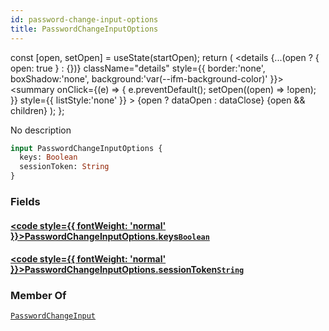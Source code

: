 ```yaml
---
id: password-change-input-options
title: PasswordChangeInputOptions
---
```









  const [open, setOpen] = useState(startOpen);
  return (
    <details {...(open ? { open: true } : {})} className="details" style={{ border:'none', boxShadow:'none', background:'var(--ifm-background-color)' }}>
      <summary
        onClick={(e) => {
          e.preventDefault();
          setOpen((open) => !open);
        }}
        style={{ listStyle:'none' }}
      >
      {open ? dataOpen : dataClose}
      </summary>
      {open && children}
    </details>
  );
};








No description


```graphql
input PasswordChangeInputOptions {
  keys: Boolean
  sessionToken: String
}
```




### Fields

#### [<code style={{ fontWeight: 'normal' }}>PasswordChangeInputOptions.<b>keys</b></code>](#)<Bullet />[`Boolean`](/gql-api/types/scalars/boolean.mdx) <Badge class="badge badge--secondary" text="scalar"/> 



#### [<code style={{ fontWeight: 'normal' }}>PasswordChangeInputOptions.<b>sessionToken</b></code>](#)<Bullet />[`String`](/gql-api/types/scalars/string.mdx) <Badge class="badge badge--secondary" text="scalar"/> 







### Member Of

[`PasswordChangeInput`](/gql-api/types/inputs/password-change-input.mdx)  <Badge class="badge badge--secondary" text="input"/>

